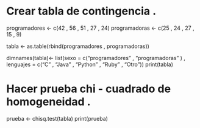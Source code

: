 # Crear tabla de contingencia .
programadores <- c(42 , 56 , 51 , 27 , 24)
programadoras <- c(25 , 24 , 27 , 15 , 9)

tabla <- as.table(rbind(programadores , programadoras)) 

dimnames(tabla)<- list(sexo = c("programadores" , "programadoras" ) ,
lenguajes = c("C" , "Java" , "Python" , "Ruby" , "Otro"))
print(tabla)

# Hacer prueba chi - cuadrado de homogeneidad .
prueba <- chisq.test(tabla)
print(prueba)
